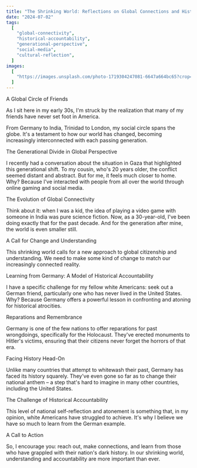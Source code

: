 ```yaml
---
title: "The Shrinking World: Reflections on Global Connections and Historical Responsibility"
date: "2024-07-02"
tags:
  [
    "global-connectivity",
    "historical-accountability",
    "generational-perspective",
    "social-media",
    "cultural-reflection",
  ]
images:
  [
    "https://images.unsplash.com/photo-1719304247081-6647a664bc65?crop=entropy&cs=tinysrgb&fit=max&fm=jpg&ixid=M3wxMTc3M3wwfDF8YWxsfDIwM3x8fHx8fDJ8fDE3MTk5NjM3MzN8&ixlib=rb-4.0.3&q=80&w=2000",
  ]
---
```

A Global Circle of Friends

As I sit here in my early 30s, I'm struck by the realization that many of my friends have never set foot in America. 

From Germany to India, Trinidad to London, my social circle spans the globe. It's a testament to how our world has changed, becoming increasingly interconnected with each passing generation.

The Generational Divide in Global Perspective

I recently had a conversation about the situation in Gaza that highlighted this generational shift. To my cousin, who's 20 years older, the conflict seemed distant and abstract. But for me, it feels much closer to home. Why? Because I've interacted with people from all over the world through online gaming and social media.

The Evolution of Global Connectivity

Think about it: when I was a kid, the idea of playing a video game with someone in India was pure science fiction. Now, as a 30-year-old, I've been doing exactly that for the past decade. And for the generation after mine, the world is even smaller still.

A Call for Change and Understanding

This shrinking world calls for a new approach to global citizenship and understanding. We need to make some kind of change to match our increasingly connected reality.

Learning from Germany: A Model of Historical Accountability

I have a specific challenge for my fellow white Americans: seek out a German friend, particularly one who has never lived in the United States. Why? Because Germany offers a powerful lesson in confronting and atoning for historical atrocities.

Reparations and Remembrance

Germany is one of the few nations to offer reparations for past wrongdoings, specifically for the Holocaust. They've erected monuments to Hitler's victims, ensuring that their citizens never forget the horrors of that era.

Facing History Head-On

Unlike many countries that attempt to whitewash their past, Germany has faced its history squarely. They've even gone so far as to change their national anthem – a step that's hard to imagine in many other countries, including the United States.

The Challenge of Historical Accountability

This level of national self-reflection and atonement is something that, in my opinion, white Americans have struggled to achieve. It's why I believe we have so much to learn from the German example.

A Call to Action

So, I encourage you: reach out, make connections, and learn from those who have grappled with their nation's dark history. In our shrinking world, understanding and accountability are more important than ever.